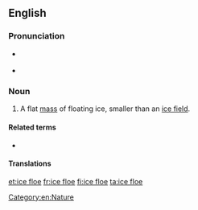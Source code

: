 ==English==

===Pronunciation===
* {{a|UK}} {{IPA|/ˈaɪs.fləʊ/|lang=en}}
* {{a|US}} {{IPA|/ˈaɪs.floʊ/|lang=en}}

===Noun===
{{en-noun|head=[[ice]] [[floe]]}}

# A flat [[mass]] of floating ice, smaller than an [[ice field]].

====Related terms====
* {{l|en|iceberg}}

====Translations====
{{trans-see|floe}}

[[Category:en:Nature]]

[[et:ice floe]]
[[fr:ice floe]]
[[fi:ice floe]]
[[ta:ice floe]]
